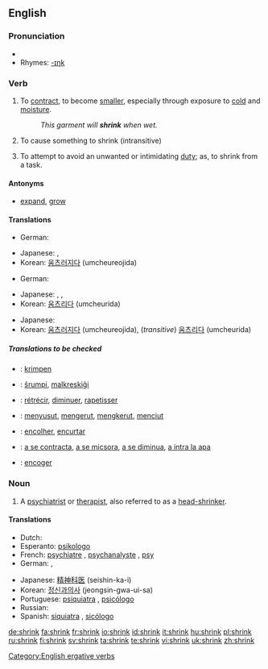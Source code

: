 ==English==

===Pronunciation===
* {{IPA|/'ʃɻɪŋk/}}
* Rhymes: [[Rhymes:English:-ɪŋk|-ɪŋk]]

===Verb===
{{en-verb|shrinks|shrinking|shrank|shrunk}}

# {{intransitive}} To [[contract]], to become [[smaller]], especially through exposure to [[cold]] and [[moisture]].
#: ''This garment will '''shrink''' when wet.''
# {{transitive}} To cause something to shrink (intransitive)
# {{intransitive}} To attempt to avoid an unwanted or intimidating [[duty]]; as, to shrink from a task.

====Antonyms====
* [[expand]], [[grow]]

====Translations====
{{trans-top|intransitive: to contract, to become smaller}}
* German: {{t-|de|schrumpfen}}
{{trans-mid}}
* Japanese: {{t|ja|縮む|tr=chijimu|sc=Jpan}}, {{t|ja|縮まる|tr=chijimaru|sc=Jpan}}
* Korean: [[움츠러지다]] (umcheureojida)
{{trans-bottom}}

{{trans-top|transitive: to cause something to shrink (intransitive)}}
* German: {{t-|de|schrumpfen}}
{{trans-mid}}
* Japanese: {{t|ja|縮める|tr=chijimeru|sc=Jpan}}, {{t-|ja|縮小する|tr=shukushō suru|sc=Jpan}}, {{t-|ja|短縮する|tr=tanshuku suru|sc=Jpan}}
* Korean: [[움츠리다]] (umcheurida)
{{trans-bottom}}

{{trans-top|intransitive: to attempt to avoid an unwanted or intimidating duty}}
{{trans-mid}}
* Japanese: {{t|ja|しりごみする|tr=shirigomi suru|sc=Jpan}}
* Korean: [[움츠러지다]] (umcheureojida), (''transitive'') [[움츠리다]] (umcheurida)
{{trans-bottom}}

=====Translations to be checked=====
<!--Remove this section once all of the translations below have been moved into the tables above.-->
{{checktrans}}
{{top}}
* {{ttbc|Dutch}}: [[krimpen]]
* {{ttbc|Esperanto}}: [[ŝrumpi]], [[malkreskiĝi]]
* {{ttbc|French}}: [[rétrécir]], [[diminuer]], [[rapetisser]]
* {{ttbc|Indonesian}}: [[susut|menyusut]], [[kerut|mengerut]], [[kerut|mengkerut]], [[ciut|menciut]]
{{mid}}
* {{ttbc|Portuguese}}: [[encolher]], [[encurtar]]
* {{ttbc|Romanian}}: [[a se contracta]], [[a se micsora]], [[a se diminua]], [[a intra la apa]]
* {{ttbc|Spanish}}: [[encoger]]
{{bottom}}

===Noun===
{{en-noun}}

# {{slang}} A [[psychiatrist]] or [[therapist]], also referred to as a [[head-shrinker]].

====Translations====
{{top}}
* Dutch: {{t+|nl|psychiater}}
* Esperanto: [[psikologo]]
* French: [[psychiatre]] {{m}}, [[psychanalyste]] {{m}}, [[psy]] {{m}}
* German: {{t+|de|Psychiater|m}}, {{t+|de|Psychologe}}
{{mid}}
* Japanese: [[精神科医]] (seishin-ka-i)
* Korean: [[정신과의사]] (jeongsin-gwa-ui-sa)
* Portuguese: [[psiquiatra]] {{m|f}}, [[psicólogo]] {{m}}
* Russian: {{t+|ru|психиатр|m|tr=psixiátr|sc=Cyrl}}
* Spanish: [[siquiatra]] {{m|f}}, [[sicólogo]] {{m}}
{{bottom}}

[[Category:English ergative verbs]]

[[de:shrink]]
[[fa:shrink]]
[[fr:shrink]]
[[io:shrink]]
[[id:shrink]]
[[it:shrink]]
[[hu:shrink]]
[[pl:shrink]]
[[ru:shrink]]
[[fi:shrink]]
[[sv:shrink]]
[[ta:shrink]]
[[te:shrink]]
[[vi:shrink]]
[[uk:shrink]]
[[zh:shrink]]